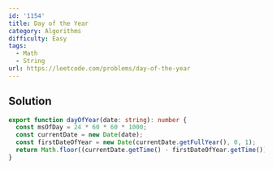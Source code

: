 ```yaml
---
id: '1154'
title: Day of the Year
category: Algorithms
difficulty: Easy
tags:
  - Math
  - String
url: https://leetcode.com/problems/day-of-the-year
---
```


## Solution

```typescript showLineNumbers
export function dayOfYear(date: string): number {
  const msOfDay = 24 * 60 * 60 * 1000;
  const currentDate = new Date(date);
  const firstDateOfYear = new Date(currentDate.getFullYear(), 0, 1);
  return Math.floor((currentDate.getTime() - firstDateOfYear.getTime()) / msOfDay) + 1;
}
```
